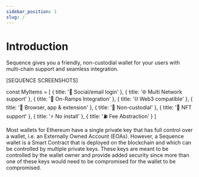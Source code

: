 ```yaml
---
sidebar_position: 1
slug: /
---
```


# Introduction

Sequence gives you a friendly, non-custodial wallet for your users with multi-chain support and seamless integration.

[SEQUENCE SCREENSHOTS]

const MyItems = [
  {
    title: '👤 Social/email login'
  },
  {
    title: '🌐 Multi Network support'
  },
  {
    title: '🔑 On-Ramps Integration'
  },
  {
    title: '⛓️ Web3 compatible'
  },
  {
    title: '📱 Browser, app & extension'
  },
  {
    title: '🔑 Non-custodial'
  },
  {
    title: '🔑 NFT support'
  },
  {
    title: '⚡ No install'
  },
  {
    title: '⛽ Fee Abstraction'
  }
]

<Cards cards={MyItems} />

Most wallets for Ethereum have a single private key that has full control over a wallet, i.e. an Externally Owned Account (EOAs). However, a Sequence wallet is a Smart Contract that is deployed on the blockchain and which can be controlled by multiple private keys. These keys are meant to be controlled by the wallet owner and provide added security since more than one of these keys would need to be compromised for the wallet to be compromised.